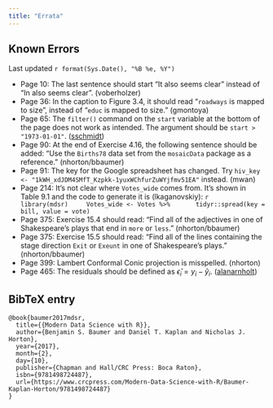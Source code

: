 ```yaml
---
title: "Errata"
---
```


## Known Errors

Last updated `r format(Sys.Date(), "%B %e, %Y")`

- Page 10: The last sentence should start "It also seems clear" instead of "In also seems clear". (voberholzer)
- Page 36: In the caption to Figure 3.4, it should read "`roadways` is mapped to size", instead of "`educ` is mapped to size." (gmontoya)
- Page 65: The `filter()` command on the `start` variable at the bottom of the page does not work as intended. The argument should be `start > "1973-01-01"`. ([sschmidt](https://github.com/mdsr-book/mdsr-book.github.io/issues/15))
- Page 90: At the end of Exercise 4.16, the following sentence should be added: "Use the `Births78` data set from the `mosaicData` package as a reference." (nhorton/bbaumer)
- Page 91: The key for the Google spreadsheet has changed. Try `hiv_key <- "1kWH_xdJDM4SMfT_Kzpkk-1yuxWChfurZuWYjfmv51EA"` instead. (mwan)
- Page 214: It's not clear where `Votes_wide` comes from. It's shown in Table 9.1 and the code to generate it is (lkaganovskiy): 
    ```r
    library(mdsr)
    Votes_wide <- Votes %>%
      tidyr::spread(key = bill, value = vote)
    ```
- Page 375: Exercise 15.4 should read: "Find all of the adjectives in one of Shakespeare's plays that end in `more` or `less`." (nhorton/bbaumer)
- Page 375: Exercise 15.5 should read: "Find all of the lines containing the stage direction `Exit` or `Exeunt` in one of Shakespeare's plays." (nhorton/bbaumer)
- Page 399: Lambert Conformal Conic projection is misspelled. (nhorton)
- Page 465: The residuals should be defined as $\hat{\epsilon}_i = y_i - \hat{y}_i$. ([alanarnholt](https://github.com/mdsr-book/mdsr-book.github.io/issues/14))

## BibTeX entry

```
@book{baumer2017mdsr,
  title={{Modern Data Science with R}},
  author={Benjamin S. Baumer and Daniel T. Kaplan and Nicholas J. Horton},
  year={2017},
  month={2},
  day={10},
  publisher={Chapman and Hall/CRC Press: Boca Raton},
  isbn={9781498724487},
  url={https://www.crcpress.com/Modern-Data-Science-with-R/Baumer-Kaplan-Horton/9781498724487}
}
```

